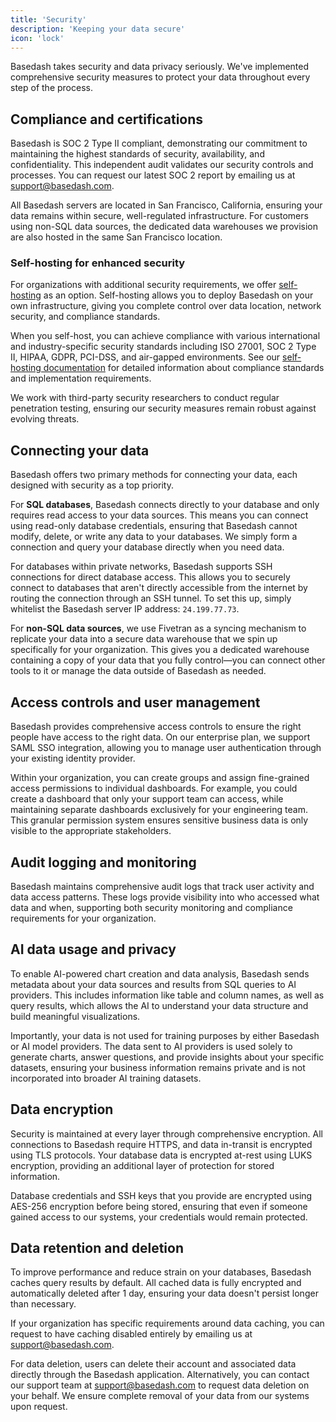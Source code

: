 ```yaml
---
title: 'Security'
description: 'Keeping your data secure'
icon: 'lock'
---
```


Basedash takes security and data privacy seriously. We've implemented comprehensive security measures to protect your data throughout every step of the process.

## Compliance and certifications

Basedash is SOC 2 Type II compliant, demonstrating our commitment to maintaining the highest standards of security, availability, and confidentiality. This independent audit validates our security controls and processes. You can request our latest SOC 2 report by emailing us at [support@basedash.com](mailto:support@basedash.com).

All Basedash servers are located in San Francisco, California, ensuring your data remains within secure, well-regulated infrastructure. For customers using non-SQL data sources, the dedicated data warehouses we provision are also hosted in the same San Francisco location.

### Self-hosting for enhanced security

For organizations with additional security requirements, we offer [self-hosting](/essentials/self-hosting) as an option. Self-hosting allows you to deploy Basedash on your own infrastructure, giving you complete control over data location, network security, and compliance standards.

When you self-host, you can achieve compliance with various international and industry-specific security standards including ISO 27001, SOC 2 Type II, HIPAA, GDPR, PCI-DSS, and air-gapped environments. See our [self-hosting documentation](/essentials/self-hosting) for detailed information about compliance standards and implementation requirements.

We work with third-party security researchers to conduct regular penetration testing, ensuring our security measures remain robust against evolving threats.

## Connecting your data

Basedash offers two primary methods for connecting your data, each designed with security as a top priority.

For **SQL databases**, Basedash connects directly to your database and only requires read access to your data sources. This means you can connect using read-only database credentials, ensuring that Basedash cannot modify, delete, or write any data to your databases. We simply form a connection and query your database directly when you need data.

For databases within private networks, Basedash supports SSH connections for direct database access. This allows you to securely connect to databases that aren't directly accessible from the internet by routing the connection through an SSH tunnel. To set this up, simply whitelist the Basedash server IP address: `24.199.77.73`.

For **non-SQL data sources**, we use Fivetran as a syncing mechanism to replicate your data into a secure data warehouse that we spin up specifically for your organization. This gives you a dedicated warehouse containing a copy of your data that you fully control—you can connect other tools to it or manage the data outside of Basedash as needed.

## Access controls and user management

Basedash provides comprehensive access controls to ensure the right people have access to the right data. On our enterprise plan, we support SAML SSO integration, allowing you to manage user authentication through your existing identity provider.

Within your organization, you can create groups and assign fine-grained access permissions to individual dashboards. For example, you could create a dashboard that only your support team can access, while maintaining separate dashboards exclusively for your engineering team. This granular permission system ensures sensitive business data is only visible to the appropriate stakeholders.

## Audit logging and monitoring

Basedash maintains comprehensive audit logs that track user activity and data access patterns. These logs provide visibility into who accessed what data and when, supporting both security monitoring and compliance requirements for your organization.

## AI data usage and privacy

To enable AI-powered chart creation and data analysis, Basedash sends metadata about your data sources and results from SQL queries to AI providers. This includes information like table and column names, as well as query results, which allows the AI to understand your data structure and build meaningful visualizations.

Importantly, your data is not used for training purposes by either Basedash or AI model providers. The data sent to AI providers is used solely to generate charts, answer questions, and provide insights about your specific datasets, ensuring your business information remains private and is not incorporated into broader AI training datasets.

## Data encryption

Security is maintained at every layer through comprehensive encryption. All connections to Basedash require HTTPS, and data in-transit is encrypted using TLS protocols. Your database data is encrypted at-rest using LUKS encryption, providing an additional layer of protection for stored information.

Database credentials and SSH keys that you provide are encrypted using AES-256 encryption before being stored, ensuring that even if someone gained access to our systems, your credentials would remain protected.

## Data retention and deletion

To improve performance and reduce strain on your databases, Basedash caches query results by default. All cached data is fully encrypted and automatically deleted after 1 day, ensuring your data doesn't persist longer than necessary.

If your organization has specific requirements around data caching, you can request to have caching disabled entirely by emailing us at [support@basedash.com](mailto:support@basedash.com).

For data deletion, users can delete their account and associated data directly through the Basedash application. Alternatively, you can contact our support team at [support@basedash.com](mailto:support@basedash.com) to request data deletion on your behalf. We ensure complete removal of your data from our systems upon request.
